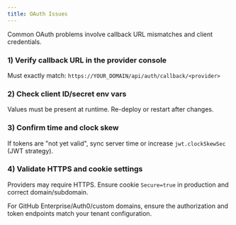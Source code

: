 ```yaml
---
title: OAuth Issues
---
```



Common OAuth problems involve callback URL mismatches and client credentials.

<Steps>

### 1) Verify callback URL in the provider console

Must exactly match: `https://YOUR_DOMAIN/api/auth/callback/<provider>`

### 2) Check client ID/secret env vars

Values must be present at runtime. Re-deploy or restart after changes.

### 3) Confirm time and clock skew

If tokens are "not yet valid", sync server time or increase `jwt.clockSkewSec` (JWT strategy).

### 4) Validate HTTPS and cookie settings

Providers may require HTTPS. Ensure cookie `Secure=true` in production and correct domain/subdomain.

</Steps>

<Callout>
For GitHub Enterprise/Auth0/custom domains, ensure the authorization and token endpoints match your tenant configuration.
</Callout>

